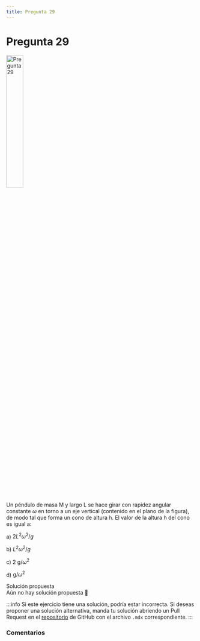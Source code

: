 ```yaml
---
title: Pregunta 29
---
```



# Pregunta 29

<Image
  src="science/dynamics/exercises/2016-2/p29/image.png"
  alt="Pregunta 29"
  width="30%"
/>

Un péndulo de masa M y largo L se hace girar con rapidez angular constante $\omega$ en torno a un eje vertical (contenido en el plano de la figura), de modo tal que forma un cono de altura h. El valor de la altura h del cono es igual a:

a) $2 L^2 \omega^2 / g$

b) $L^2 \omega^2 / g$

c) $2 \mathrm{~g} / \omega^2$

d) $\mathrm{g} / \omega^2$

<MDXDetails>
<summary>Solución propuesta</summary>

<div className="exercise">
Aún no hay solución propuesta 🥲
</div>

:::info
Si este ejercicio tiene una solución, podría estar incorrecta. Si deseas proponer una solución alternativa, manda tu solución abriendo
un Pull Request en el [repositorio](https://github.com/crow-rojas/apuntes-fundamentals/pulls) de GitHub con el archivo
`.mdx` correspondiente.
:::

</MDXDetails>

### Comentarios

<Disqus
  url="https://crow-rojas.github.io/apuntes-fundamentals/docs/science/dynamics/exercises/2016-2/p29"
  identifier="docs/science/dynamics/exercises/2016-2/p29"
  title="2016-2 Dinámica - Pregunta 29"
/>
